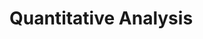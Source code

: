 # Quantitative Analysis


<ul className="grid grid-cols-1 md:grid-cols-2 lg:grid-cols-3 xl:grid-cols-4 gap-4 -ml-6">
<ReferenceCard
    title="Acf"
    description="Auto-Correlation and Partial Auto-Correlation Functions for diff and diff diff stock data"
    url="/terminal/reference/economy/qa/acf"
    command="true"
/>
<ReferenceCard
    title="Bw"
    description="Box and Whisker plot"
    url="/terminal/reference/economy/qa/bw"
    command="true"
/>
<ReferenceCard
    title="Cdf"
    description="Cumulative distribution function"
    url="/terminal/reference/economy/qa/cdf"
    command="true"
/>
<ReferenceCard
    title="Cusum"
    description="Cumulative sum algorithm (CUSUM) to detect abrupt changes in data"
    url="/terminal/reference/economy/qa/cusum"
    command="true"
/>
<ReferenceCard
    title="Decompose"
    description="Decompose time series as: - Additive Time Series = Level + CyclicTrend + Residual + Seasonality - Multiplicative..."
    url="/terminal/reference/economy/qa/decompose"
    command="true"
/>
<ReferenceCard
    title="Hist"
    description="Histogram with density and rug"
    url="/terminal/reference/economy/qa/hist"
    command="true"
/>
<ReferenceCard
    title="Kurtosis"
    description="Kurtosis is a measure of the 'tailedness' of the probability distribution of a real-valued random variable. Like..."
    url="/terminal/reference/economy/qa/kurtosis"
    command="true"
/>
<ReferenceCard
    title="Line"
    description="Show line plot of selected data or highlight specific datetimes."
    url="/terminal/reference/economy/qa/line"
    command="true"
/>
<ReferenceCard
    title="Load"
    description="Load stock ticker to perform analysis on. When the data source is yf, an Indian ticker can be loaded by using..."
    url="/terminal/reference/economy/qa/load"
    command="true"
/>
<ReferenceCard
    title="Normality"
    description="Normality tests"
    url="/terminal/reference/economy/qa/normality"
    command="true"
/>
<ReferenceCard
    title="Pick"
    description="Load a FRED series to current selection"
    url="/terminal/reference/economy/qa/pick"
    command="true"
/>
<ReferenceCard
    title="Qqplot"
    description="Display QQ plot vs normal quantiles"
    url="/terminal/reference/economy/qa/qqplot"
    command="true"
/>
<ReferenceCard
    title="Quantile"
    description="The quantiles are values which divide the distribution such that there is a given proportion of observations..."
    url="/terminal/reference/economy/qa/quantile"
    command="true"
/>
<ReferenceCard
    title="Raw"
    description="Print raw data to console"
    url="/terminal/reference/economy/qa/raw"
    command="true"
/>
<ReferenceCard
    title="Rolling"
    description="Rolling mean and std deviation"
    url="/terminal/reference/economy/qa/rolling"
    command="true"
/>
<ReferenceCard
    title="Skew"
    description="Skewness is a measure of asymmetry or distortion of symmetric distribution. It measures the deviation of the..."
    url="/terminal/reference/economy/qa/skew"
    command="true"
/>
<ReferenceCard
    title="Spread"
    description="Shows rolling spread measurement"
    url="/terminal/reference/economy/qa/spread"
    command="true"
/>
<ReferenceCard
    title="Summary"
    description="Summary statistics"
    url="/terminal/reference/economy/qa/summary"
    command="true"
/>
<ReferenceCard
    title="Unitroot"
    description="Unit root test / stationarity (ADF, KPSS)"
    url="/terminal/reference/economy/qa/unitroot"
    command="true"
/>
</ul>
